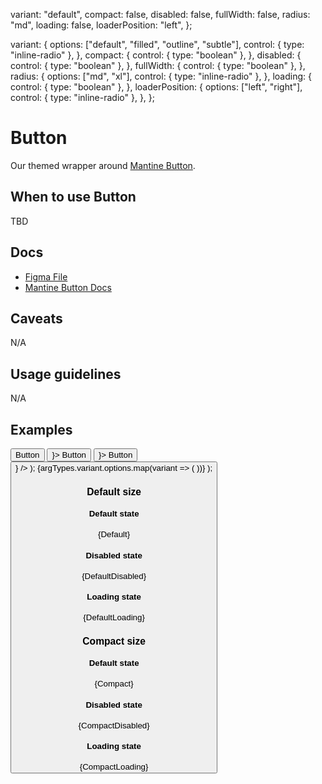 
  variant: "default",
  compact: false,
  disabled: false,
  fullWidth: false,
  radius: "md",
  loading: false,
  loaderPosition: "left",
};

  variant: {
    options: ["default", "filled", "outline", "subtle"],
    control: { type: "inline-radio" },
  },
  compact: {
    control: { type: "boolean" },
  },
  disabled: {
    control: { type: "boolean" },
  },
  fullWidth: {
    control: { type: "boolean" },
  },
  radius: {
    options: ["md", "xl"],
    control: { type: "inline-radio" },
  },
  loading: {
    control: { type: "boolean" },
  },
  loaderPosition: {
    options: ["left", "right"],
    control: { type: "inline-radio" },
  },
};

<Meta
  title="Buttons/Button"
  component={Button}
  args={args}
  argTypes={argTypes}
/>

# Button

Our themed wrapper around [Mantine Button](https://mantine.dev/core/button/).

## When to use Button

TBD

## Docs

- [Figma File](https://www.figma.com/file/Ey1rOyIxRHpmRvE9XrGyop/Buttons-%2F-Button?type=design&node-id=1-96&mode=design&t=JaO1GZU7AnpAmx4o-0)
- [Mantine Button Docs](https://mantine.dev/core/button/)

## Caveats

N/A

## Usage guidelines

N/A

## Examples

  <Group>
    <Button {...args}>Button</Button>
    <Button {...args} leftIcon={<Icon name="play" />}>
      Button
    </Button>
    <Button {...args} rightIcon={<Icon name="chevrondown" />}>
      Button
    </Button>
    <Button {...args} leftIcon={<Icon name="play" />} />
  </Group>
);

  <Stack>
    {argTypes.variant.options.map(variant => (
      <TemplateRow key={variant} {...args} variant={variant} />
    ))}
  </Stack>
);

### Default size

#### Default state


<Canvas>
  <Story name="Default">{Default}</Story>
</Canvas>

#### Disabled state


<Canvas>
  <Story name="DefaultDisabled">{DefaultDisabled}</Story>
</Canvas>

#### Loading state


<Canvas>
  <Story name="DefaultLoading">{DefaultLoading}</Story>
</Canvas>

### Compact size

#### Default state


<Canvas>
  <Story name="Compact">{Compact}</Story>
</Canvas>

#### Disabled state


<Canvas>
  <Story name="CompactDisabled">{CompactDisabled}</Story>
</Canvas>

#### Loading state


<Canvas>
  <Story name="CompactLoading">{CompactLoading}</Story>
</Canvas>

